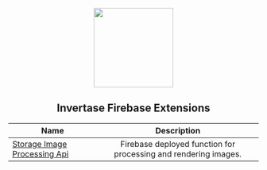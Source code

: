 <p align="center">
  <img
    src="https://static.invertase.io/assets/invertase/invertase-rounded-avatar.png"
    width="160"
  />
  <h2 align="center">Invertase Firebase Extensions</h2>
</p>

| Name                                                          |                           Description                           |
| ------------------------------------------------------------- | :-------------------------------------------------------------: |
| [Storage Image Processing Api](/storage-image-processing-api) | Firebase deployed function for processing and rendering images. |
